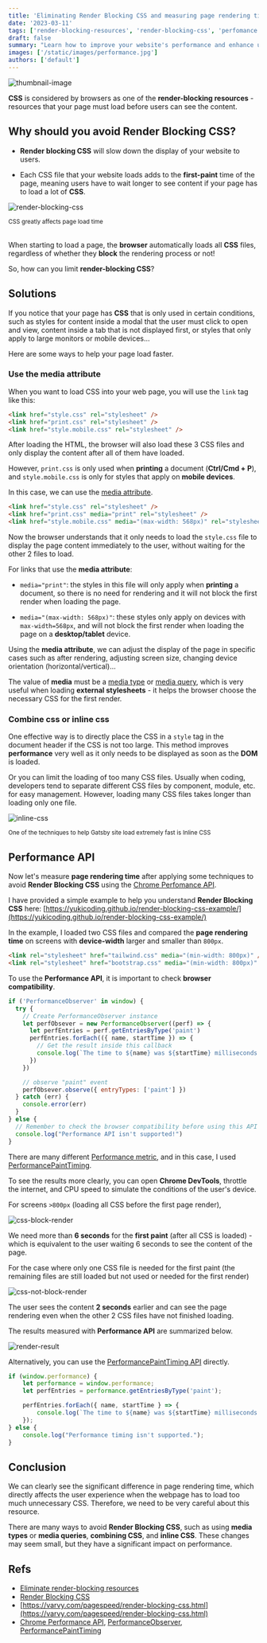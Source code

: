 ```yaml
---
title: 'Eliminating Render Blocking CSS and measuring page rendering time with Performance API'
date: '2023-03-11'
tags: ['render-blocking-resources', 'render-blocking-css', 'perfomance', 'chrome-performance-api']
draft: false
summary: "Learn how to improve your website's performance and enhance user experience by avoiding render blocking CSS. Using the Chrome Performance API to measure and optimize page rendering time."
images: ['/static/images/performance.jpg']
authors: ['default']
---
```



![thumbnail-image](/static/images/performance.jpg)
<UnsplashPhotoInfo photoURL="https://unsplash.com/photos/JKUTrJ4vK00" author="Luke Chesser" />

**CSS** is considered by browsers as one of the **render-blocking resources** - resources that your page must load before users can see the content.

## Why should you avoid Render Blocking CSS?

- **Render blocking CSS** will slow down the display of your website to users.

- Each CSS file that your website loads adds to the **first-paint** time of the page, meaning users have to wait longer to see content if your page has to load a lot of **CSS**.

![render-blocking-css](/static/images/render-blocking-css.png)
<div style={{ textAlign: 'center', marginTop: '-16px' }}>
  <small>CSS greatly affects page load time</small>
</div>
<br />

When starting to load a page, the **browser** automatically loads all **CSS** files, regardless of whether they **block** the rendering process or not!

So, how can you limit **render-blocking CSS**?

## Solutions

If you notice that your page has **CSS** that is only used in certain conditions,
such as styles for content inside a modal that the user must click to open and view, content inside a tab that is not displayed first, or styles that only apply to large monitors or mobile devices...

Here are some ways to help your page load faster.

### Use the media attribute

When you want to load CSS into your web page, you will use the `link` tag like this:

```html
<link href="style.css" rel="stylesheet" />
<link href="print.css" rel="stylesheet" />
<link href="style.mobile.css" rel="stylesheet" />
```

After loading the HTML, the browser will also load these 3 CSS files and only display the content after all of them have loaded.

However, `print.css` is only used when **printing** a document (**Ctrl/Cmd + P**), and `style.mobile.css` is only for styles that apply on **mobile devices**.

In this case, we can use the [media attribute](https://developer.mozilla.org/en-US/docs/Web/HTML/Element/link#attr-media).

```html
<link href="style.css" rel="stylesheet" />
<link href="print.css" media="print" rel="stylesheet" />
<link href="style.mobile.css" media="(max-width: 568px)" rel="stylesheet" />
```

Now the browser understands that it only needs to load the `style.css` file to display the page content immediately to the user, without waiting for the other 2 files to load.

For links that use the **media attribute**:

- `media="print"`: the styles in this file will only apply when **printing** a document, so there is no need for rendering and it will not block the first render when loading the page.

- `media="(max-width: 568px)"`: these styles only apply on devices with `max-width=568px`, and will not block the first render when loading the page on a **desktop/tablet** device.

Using the **media attribute**, we can adjust the display of the page in specific cases such as after rendering, adjusting screen size, changing device orientation (horizontal/vertical)...

The value of **media** must be a [media type](https://developer.mozilla.org/en-US/docs/Web/CSS/@media#Description) or [media query](https://developer.mozilla.org/en-US/docs/Web/CSS/Media_queries), which is very useful when loading **external stylesheets** - it helps the browser choose the necessary CSS for the first render.

### Combine css or inline css

One effective way is to directly place the CSS in a `style` tag in the document header if the CSS is not too large. This method improves **performance** very well as it only needs to be displayed as soon as the **DOM** is loaded.

Or you can limit the loading of too many CSS files. Usually when coding, developers tend to separate different CSS files by component, module, etc. for easy management. However, loading many CSS files takes longer than loading only one file.

![inline-css](/static/images/inline-css.png)
<div style={{ textAlign: 'center', marginTop: '-16px' }}>
  <small>
		One of the techniques to help Gatsby site load extremely fast is Inline CSS
  </small>
</div>

## Performance API

Now let's measure **page rendering time** after applying some techniques to avoid **Render Blocking CSS** using the [Chrome Perfomance API](https://developer.mozilla.org/en-US/docs/Web/API/Performance).

I have provided a simple example to help you understand **Render Blocking CSS** here: [https://yukicoding.github.io/render-blocking-css-example/](https://yukicoding.github.io/render-blocking-css-example/)

In the example, I loaded two CSS files and compared the **page rendering time** on screens with **device-width** larger and smaller than `800px`.

```html
<link rel="stylesheet" href="tailwind.css" media="(min-width: 800px)" />
<link rel="stylesheet" href="bootstrap.css" media="(min-width: 800px)" />
```

To use the **Performance API**, it is important to check **browser compatibility**.

```javascript
if ('PerformanceObserver' in window) {
  try {
    // Create PerformanceObserver instance
    let perfObsever = new PerformanceObserver((perf) => {
      let perfEntries = perf.getEntriesByType('paint')
      perfEntries.forEach(({ name, startTime }) => {
        // Get the result inside this callback
        console.log(`The time to ${name} was ${startTime} milliseconds.`)
      })
    })

    // observe "paint" event
    perfObsever.observe({ entryTypes: ['paint'] })
  } catch (err) {
    console.error(err)
  }
} else {
  // Remember to check the browser compatibility before using this API
  console.log("Performance API isn't supported!")
}
```
There are many different [Performance metric](https://developer.mozilla.org/en-US/docs/Web/API/PerformanceEntry), and in this case, I used [PerformancePaintTiming](https://developer.mozilla.org/en-US/docs/Web/API/PerformancePaintTiming).

To see the results more clearly, you can open **Chrome DevTools**, throttle the internet, and CPU speed to simulate the conditions of the user's device.

For screens `>800px` (loading all CSS before the first page render),

![css-block-render](/static/images/css-block-render.png)

We need more than **6 seconds** for the **first paint** (after all CSS is loaded) - which is equivalent to the user waiting 6 seconds to see the content of the page.

For the case where only one CSS file is needed for the first paint (the remaining files are still loaded but not used or needed for the first render)

![css-not-block-render](/static/images/css-not-block-render.png)

The user sees the content **2 seconds** earlier and can see the page rendering even when the other 2 CSS files have not finished loading.

The results measured with **Performance API** are summarized below.

![render-result](/static/images/render-result.png)

Alternatively, you can use the [PerformancePaintTiming API](https://developer.mozilla.org/en-US/docs/Web/API/PerformancePaintTiming) directly.

```javascript
if (window.performance) {
	let performance = window.performance;
	let perfEntries = performance.getEntriesByType('paint');

	perfEntries.forEach({ name, startTime } => {
		console.log(`The time to ${name} was ${startTime} milliseconds.`);
	});
} else {
	console.log("Performance timing isn't supported.");
}
```

## Conclusion

We can clearly see the significant difference in page rendering time, which directly affects the user experience when the webpage has to load too much unnecessary CSS.
Therefore, we need to be very careful about this resource.

There are many ways to avoid **Render Blocking CSS**, such as using **media types** or **media queries**, **combining CSS**, and **inline CSS**.
These changes may seem small, but they have a significant impact on performance.

## Refs

- [Eliminate render-blocking resources](https://web.dev/render-blocking-resources/)
- [Render Blocking CSS](https://developers.google.com/web/fundamentals/performance/critical-rendering-path/render-blocking-css)
- [https://varvy.com/pagespeed/render-blocking-css.html](https://varvy.com/pagespeed/render-blocking-css.html)
- [Chrome Performance API](https://developer.mozilla.org/en-US/docs/Web/API/Performance), [PerformanceObserver](https://developer.mozilla.org/en-US/docs/Web/API/PerformanceObserver/PerformanceObserver), [PerformancePaintTiming](https://developer.mozilla.org/en-US/docs/Web/API/PerformancePaintTiming)
